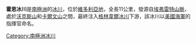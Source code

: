 {{coord|71|17|S|164|56|E|source:GNIS|display=title}}

'''霍恩冰川'''是[[南極洲|南極洲]]的[[冰川|冰川]]，位於[[維多利亞地|維多利亞地]]，全長11公里，發源自[[埃弗雷特山脈|埃弗雷特山脈]]，處於[[沃克斯山|沃克斯山]]和[[卡爾文山|卡爾文山]]之間，最終注入[[格林韋爾冰川|格林韋爾冰川]]下游，該冰川以[[美國海軍|美國海軍]]的指揮官命名。

{{Antarctica-geo-stub}}
[[Category:南極洲冰川|Category:南極洲冰川]]